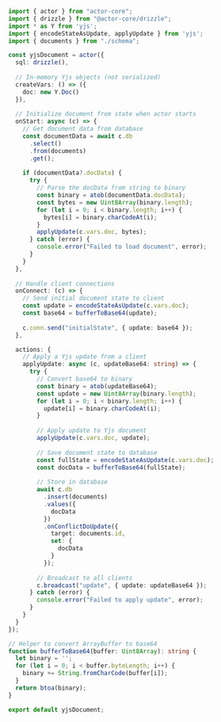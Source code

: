 ```typescript
import { actor } from "actor-core";
import { drizzle } from "@actor-core/drizzle";
import * as Y from 'yjs';
import { encodeStateAsUpdate, applyUpdate } from 'yjs';
import { documents } from "./schema";

const yjsDocument = actor({
  sql: drizzle(),
  
  // In-memory Yjs objects (not serialized)
  createVars: () => ({
    doc: new Y.Doc()
  }),
  
  // Initialize document from state when actor starts
  onStart: async (c) => {
    // Get document data from database
    const documentData = await c.db
      .select()
      .from(documents)
      .get();
      
    if (documentData?.docData) {
      try {
        // Parse the docData from string to binary
        const binary = atob(documentData.docData);
        const bytes = new Uint8Array(binary.length);
        for (let i = 0; i < binary.length; i++) {
          bytes[i] = binary.charCodeAt(i);
        }
        applyUpdate(c.vars.doc, bytes);
      } catch (error) {
        console.error("Failed to load document", error);
      }
    }
  },
  
  // Handle client connections
  onConnect: (c) => {
    // Send initial document state to client
    const update = encodeStateAsUpdate(c.vars.doc);
    const base64 = bufferToBase64(update);
    
    c.conn.send("initialState", { update: base64 });
  },

  actions: {
    // Apply a Yjs update from a client
    applyUpdate: async (c, updateBase64: string) => {
      try {
        // Convert base64 to binary
        const binary = atob(updateBase64);
        const update = new Uint8Array(binary.length);
        for (let i = 0; i < binary.length; i++) {
          update[i] = binary.charCodeAt(i);
        }
        
        // Apply update to Yjs document
        applyUpdate(c.vars.doc, update);
        
        // Save document state to database
        const fullState = encodeStateAsUpdate(c.vars.doc);
        const docData = bufferToBase64(fullState);
        
        // Store in database
        await c.db
          .insert(documents)
          .values({
            docData
          })
          .onConflictDoUpdate({
            target: documents.id,
            set: {
              docData
            }
          });
        
        // Broadcast to all clients
        c.broadcast("update", { update: updateBase64 });
      } catch (error) {
        console.error("Failed to apply update", error);
      }
    }
  }
});

// Helper to convert ArrayBuffer to base64
function bufferToBase64(buffer: Uint8Array): string {
  let binary = '';
  for (let i = 0; i < buffer.byteLength; i++) {
    binary += String.fromCharCode(buffer[i]);
  }
  return btoa(binary);
}

export default yjsDocument;
```